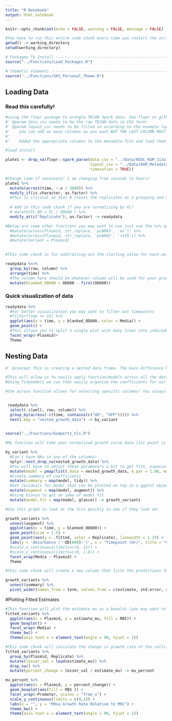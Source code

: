 ```yaml
---
title: "R Notebook"
output: html_notebook
---
```


```r
knitr::opts_chunk$set(echo = FALSE, warning = FALSE, message = FALSE)
```

```r
#You have to run this entire code chunk every time you restart the script!
getwd() -> working_directory
setwd(working_directory) 

# Packages To Install -----------------------------------------------------
source("../Functions/Load_Packages.R")

# thematic elements -----------------------------------------------------
source("../Functions/SKS_Personal_Theme.R")
```

## Loading Data

### Read this carefully!

```r

#using the flopr package to wrangle TECAN Spark data. See flopr on github for more info!
#' @param data_csv needs to be the raw TECAN data in CSV form!
#' @param layout_csv needs to be filled in according to the example layout.
#'    you can add as many columns as you want BUT THE LAST COLUMN MUST BE named 'well' and have the position for each well such as 'A1'
#'    
#'    Added the appropriate columns to the metadata file and load them here! It must be a .csv file type!

#load install

plate1 <- drop_na(flopr::spark_parse(data_csv = "../Data/KEDC_KGM_11July25.csv",
                                     layout_csv = "../Data/KGM_Metadata_11July25.csv",
                                     timeseries = TRUE))

#Change time if necessary! I am changing from seconds to hours! 
plate1 %>%
  mutate(across(time, ~.x / 3600)) %>%
  modify_if(is.character, as.factor) %>% 
  #This is critical so that R treats the replicates as a grouping and not as a number! If you don't have any replicates you can delete this line!
  
  # Add in this code chunk if you are normalizing by FL!
  # mutate(FL_OD = FL / OD600 ) %>%
  modify_at(c("Replicate"), as.factor) -> readydata

#Below are some other functions you may want to use just use the %>% operator as shown above if you want to change more things!
  #mutate(across(Plasmid, str_replace, 'pLW003', 'ev')) %>%
  #mutate(across(Plasmid, str_replace, 'pLW002', '+SIR')) %>%
  #mutate(Variant = Plasmid)
  
```

```r
#This code chunk is for subtracting out the starting value for each well so that all growth curves start at 0.00. This will vastly improve the growth curve fits!

readydata %<>%
  group_by(row, column) %>% 
  arrange(time) %>%
  #The column here should be whatever column will be used for your growth curve fitting
  mutate(blanked_OD600 = OD600 - first(OD600))
```

### Quick visualization of data

```r
readydata %>%
  #For better visualization you may want to filter out timepoints
  #filter(time <= 15) %>%
  ggplot(aes(x = time, y = blanked_OD600, color = Media)) + 
  geom_point() +
  #This allows you to split a single plot with many lines into individual plots based on a feature 
  facet_wrap(~Plasmid)+
  Theme
```

## Nesting Data

```r
#' @concept This is creating a nested data frame. The main difference between a nested data frame and grouped data frame is that for a grouped data frame, each row is an observation. For a nested data frame each row is a group of observations!

#This will allow us to easily apply function/models across all the data available. 
#Using Tidymodels we can then easily organize the coefficients for our different models!

#the across function allows for selecting specific columns! You always want the default 'time' column but you may want multiple features to be nested if you are measuring multiple absorbances. You can add or remove columns in the contain function as a string!


 readydata %>%
  select(-c(well, row, column)) %>%
  group_by(across(-c(time, contains(c("OD", "GFP"))))) %>%
  nest(.key = "nested_growth_data") -> by_variant
  
```

```r
source("../Functions/Gompertz_nls.R")

#My function will take your normalized growth curve data (1st point is at 0.00) and find the maximum OD600 values, take an hour or two past that and then fit the data. If you filter the data immediately at the OD maximum it will not fit properly! 

by_variant %>%
  #Can't have NAs in any of the columns!
  nplyr::nest_drop_na(nested_growth_data) %>%
  #You will have to adjust these parameters a bit to get fits, especially if you cells grew poorly! These are good starting estimates. 
  mutate(model = pmap(list(.data = nested_growth_data, A_par = 1.00, mu_par = .3, lambda_par = 3), gompertz.fit)) %>%
  #Create summary of coefficients
  mutate(summary = map(model, tidy)) %>%
  #Get residuals for model that can be plotted on top in a ggplot object
  mutate(augment = map(model, augment)) %>%
  #Using Glance to get an idea of model fit 
  mutate(model.fit = map(model, glance)) -> growth_variants
```

```r

#Use this graph to look at the fits quickly to see if they look ok!

growth_variants %>%
  unnest(augment) %>%
  ggplot(aes(x = time, y = blanked_OD600)) + 
  geom_point(size = 1.5) + 
  geom_point(aes(y = .fitted, color = Replicate), linewidth = 1.25) +
  labs(y = 'Absorbance ('~OD[600]~')', x = "Timepoint (Hr)", title = "Growth Variants") +
  #scale_x_continuous(limits=c(0, 12)) + 
  #scale_y_continuous(limits=c(0, 1.8)) +
  facet_wrap(Media ~ Plasmid) +
  Theme
```

```r
#this code chunk will create a new column that lists the predictions for the estimates as well as their standard deviations and P-values. It will make an estimate_mu column which is the most important feature we care about!

growth_variants %>%
  unnest(summary) %>%
  pivot_wider(names_from = term, values_from = c(estimate, std.error, statistic,p.value)) -> fitted_variants

```

#Plotting Fitted Estimates

```r
#This function will plot the estimate mu as a boxplot (you may want to use a scatter plot depending on the number of replicates)
fitted_variants %>%
  ggplot(aes(x = Plasmid, y = estimate_mu, fill = RBS)) + 
  geom_boxplot() +
  facet_wrap(~Media) +
  theme_bw() +
  theme(axis.text.x = element_text(angle = 90, hjust = 1))
```

```r
#This code chunk will calculate the change in growth rate of the cells in incomplete media relative to the complete media. 
fitted_variants %>%
  group_by(Plasmid, Replicate) %>%
  mutate(lesser_val = lead(estimate_mu)) %>%
  drop_na() %>%
  mutate(percent_change = lesser_val / estimate_mu) -> mu_percent
```

```r
mu_percent %>%
  ggplot(aes(x = Plasmid, y = percent_change)) + 
  geom_boxplot(aes(fill = RBS )) +
  facet_wrap(~Promoter, scales = "free_x") +
  scale_y_continuous(limits = c(0,1)) +
  labs(x = "", y = "M9sa Growth Rate Relative to M9C") + 
  theme_bw() +
  theme(axis.text.x = element_text(angle = 90, hjust = 1))
```
